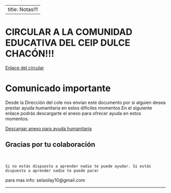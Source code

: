 
---
title:   Notas!!!
---
__
__


# CIRCULAR A LA COMUNIDAD EDUCATIVA DEL CEIP DULCE CHACÓN!!!

[Enlace del circular](https://mega.nz/#!MJ8lgagZ!FpQduW2a9gIkQ2L7eQX4CyVlSshOYXMjeAx71G0nAjw)


# Comunicado importante
 Desde la Dirección del cole nos envían este documento por si alguien desea prestar ayuda
 humanitaria en estos difíciles momentos.En el siguiente enlace podrás descargarte el anexo
 para ofrecer ayuda en estos momentos.

[Descargar anexo para ayuda humanitaria](https://mega.nz/#!kFsg0C6a!9vkLT4WjRCKmQFsNaf5W9djcqg633-ukYbhaNy6bows)

## Gracias por tu colaboración 
<br>

~~~
Si no estás dispuesto a aprender nadie te puede ayudar. Si estás dispuesto a aprender nadie te puede parar 
~~~




para mas info: selasilay10@gmail.com

____________________________________________________________







